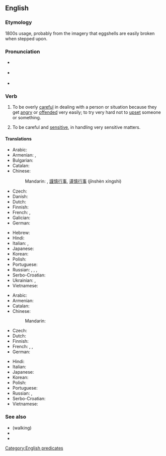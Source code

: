 ==English==

===Etymology===
1800s usage, probably from the imagery that eggshells are easily broken when stepped upon.

===Pronunciation===
* {{a|Received Pronunciation}} {{IPA|en|/ˌwɔːk ɒn ˈɛɡʃɛlz/}}
* {{a|General American}} {{IPA|en|/ˌwɔk ɑn ˈɛɡʃɛlz/|/ˌwɑk-/|/-ɔn-/}}
* {{audio|en|En-au-walk on eggshells.ogg|Audio (AU)}}

===Verb===
{{en-verb|*}}

# {{lb|en|idiomatic}} To be overly [[careful]] in dealing with a person or situation because they get [[angry]] or [[offended]] very easily; to try very hard not to [[upset]] someone or something.
# {{lb|en|idiomatic}} To be careful and [[sensitive]], in handling very sensitive matters.

====Translations====
{{trans-top|to act carefully to avoid upsetting someone}}
* Arabic: {{t-needed|ar}}
* Armenian: {{t|hy|[[վարվել]] [[շրջահայաց]] [[կերպով]]|sc=Armn}}, {{t|hy|[[գործել]] [[մեծագույն]] [[զգուշությամբ]]|sc=Armn}}
* Bulgarian: {{t|bg|действам внимателно}}
* Catalan: {{t|ca|anar amb peus de plom}}
* Chinese:
*: Mandarin: {{t|cmn|伴君如伴虎|tr=bàn jūn rú bàn hǔ|sc=Hani}} {{qualifier|for superiors only}}, [[謹慎]][[行事]], [[谨慎]][[行事]] (jǐnshèn xíngshì)
* Czech: {{t-needed|cs}}
* Danish: {{t|da|gå på æggeskaller}}
* Dutch: {{t|nl|op eieren lopen}}
* Finnish: {{t|fi|pitää kuin kukkaa kämmenellä}}
* French: {{t+|fr|marcher sur des œufs}}, {{t|fr|prendre des pincettes}}
* Galician: {{t|gl|ir cos pés de la}}
* German: {{t|de|einen Eiertanz vollführen}} {{qualifier|idiom}}
{{trans-mid}}
* Hebrew: {{t|he|ללכת על ביצים}}
* Hindi: {{t-needed|hi}}
* Italian: {{t|it|camminare sulle uova}}, {{t|it|andare coi piedi di piombo}}
* Japanese: {{t-needed|ja}}
* Korean: {{t-needed|ko}}
* Polish: {{t+|pl|obchodzić się jak z jajkiem}}
* Portuguese: {{t+|pt|pisar em ovos}}
* Russian: {{t+|ru|ходи́ть на цы́почках}}, {{t|ru|ходи́ть на цы́рлах}}, {{t|ru|ходи́ть по яи́чной скорлупе́}}, {{t|ru|ходи́ть по я́йцам}}
* Serbo-Croatian: {{t|sh|ходати по јајима}}
* Ukrainian: {{t|uk|носитися, як курка з яйцем}}, {{t|uk|бігати, як курка з яйцем}}
* Vietnamese: {{t-needed|vi}}
{{trans-bottom}}

{{trans-top|to handle sensitive matters delicately}}
* Arabic: {{t-needed|ar}}
* Armenian: {{t|hy|[[լինել]] [[նուրբ]] [[նկատառում]] [[պահանջող]] [[դրության]] [[մեջ]]|sc=Armn}}
* Catalan: {{t|ca|anar amb peus de plom}}
* Chinese:
*: Mandarin: {{t|cmn|如履薄冰|tr=rú lǚ bó bīng|sc=Hani}}
* Czech: {{t-needed|cs}}
* Dutch: {{t|nl|op eieren lopen}}
* Finnish: {{t|fi|käsitellä silkkihansikkain}}
* French: {{t|fr|prendre des pincettes}}, {{t+|fr|prendre des gants}}, {{t+|fr|mettre des gants}}
* German: {{t|de|wie ein rohes Ei behandeln}} {{qualifier|idiom}}
{{trans-mid}}
* Hindi: {{t-needed|hi}}
* Italian: {{t-needed|it}}
* Japanese: {{t-needed|ja}}
* Korean: {{t-needed|ko}}
* Polish: {{t+|pl|obchodzić się jak z jajkiem}}
* Portuguese: {{t+|pt|pisar em ovos}}
* Russian: {{t+|ru|ходи́ть на цы́почках}}, {{t|ru|ходи́ть по я́йцам}}
* Serbo-Croatian: {{t|sh|ходати по јајима}}
* Vietnamese: {{t-needed|vi}}
{{trans-bottom}}

===See also===
* (walking) {{l|en|on thin ice}}
* {{l|en|pussyfoot}}
* {{l|en|tread lightly}}

[[Category:English predicates]]